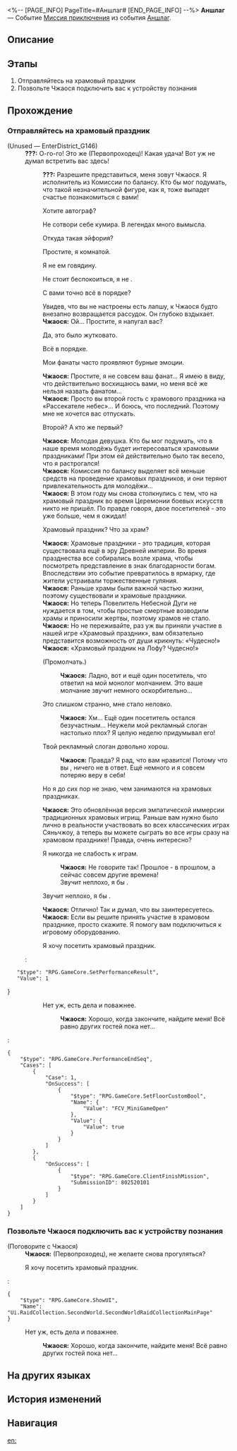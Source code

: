 <%-- [PAGE_INFO]
PageTitle=#Аншлаг#
[END_PAGE_INFO] --%>
{{Дополнить|Диалоги.}}
{{Миссия Инфобокс
|id              = 8025201
|Название        = 
|Изображение     = Миссия Аншлаг.png
|Тип             = Миссия приключения
|Событие         = Аншлаг
|Глава           = 
|Условия         = Завершена [[Продолжение Освоения]] «[[Перезвон жёлтого колокола, возвращение в гнездо]]»
|Персонажи       = Первопроходец; Чжаося
|СтартЛокация    = [[Лофу Сяньчжоу]] — [[«Рассекатель небес»]]
|Мир             = Лофу Сяньчжоу
|Предыдущая      = 
|Следующая       = 
|Награды         = Кредиты*5 000
}}
'''Аншлаг''' — Событие [[Миссия приключения]] из события [[Аншлаг]].

==Описание==
{{Описание|<!--официальное описание из Перекрёстка судеб-->}}

==Этапы==
# Отправляйтесь на храмовый праздник
# Позвольте Чжаося подключить вас к устройству познания

==Прохождение==
{{Дополнить}}
===Отправляйтесь на храмовый праздник===
{{Описание миссии|тип=Миссия приключения|локация=«Рассекатель небес»|Храмовый праздник Лофу проходит на борту «Рассекателя небес». Похоже, это будет весело. Скорее отправляйтесь туда.}}
{{Диалог Начало}}

;(Unused &mdash; EnterDistrict_G146)
:'''???:''' О-го-го! Это же {{MC|ж=знаменитая|м=знаменитый}} (Первопроходец)! Какая удача! Вот уж не думал встретить вас здесь!
::'''???:''' Разрешите представиться, меня зовут Чжаося. Я исполнитель из Комиссии по балансу. Кто бы мог подумать, что такой незначительной фигуре, как я, тоже выпадет счастье познакомиться с вами!
::{{Диалог|Стрелка}} Хотите автограф?
::{{Диалог|Стрелка}} Не сотвори себе кумира. В легендах много вымысла.
::{{Диалог|Стрелка}} Откуда такая эйфория?
::{{Диалог|Стрелка}} Простите, я {{MC|ж=ошиблась|м=ошибся}} комнатой.
::{{tx}}
::{{tx}}
::{{Диалог|Стрелка}} Я не ем говядину.
::{{Диалог|Стрелка}} Не стоит беспокоиться, я не {{MC|ж=голодна|м=голоден}}.
::{{Диалог|Стрелка}} С вами точно всё в порядке?
::Увидев, что вы не настроены есть лапшу, к Чжаося будто внезапно возвращается рассудок. Он глубоко вздыхает.
::'''Чжаося:''' Ой... Простите, я напугал вас?
::{{Диалог|Стрелка}} Да, это было жутковато.
::{{Диалог|Стрелка}} Всё в порядке.
::{{Диалог|Стрелка}} Мои фанаты часто проявляют бурные эмоции.
::'''Чжаося:''' Простите, я не совсем ваш фанат... Я имею в виду, что действительно восхищаюсь вами, но меня всё же нельзя назвать фанатом...
::'''Чжаося:''' Просто вы второй гость с храмового праздника на «Рассекателе небес»... И боюсь, что последний. Поэтому мне не хочется вас отпускать.
::{{Диалог|Стрелка}} Второй? А кто же первый?
::'''Чжаося:''' Молодая девушка. Кто бы мог подумать, что в наше время молодёжь будет интересоваться храмовыми праздниками! При этом ей действительно было так весело, что я растрогался!
::'''Чжаося:''' Комиссия по балансу выделяет всё меньше средств на проведение храмовых праздников, и они теряют привлекательность для молодёжи...
::'''Чжаося:''' В этом году мы снова столкнулись с тем, что на храмовый праздник во время Церемонии боевых искусств никто не пришёл. По правде говоря, двое посетителей - это уже больше, чем я ожидал!
::{{Диалог|Стрелка}} Храмовый праздник? Что за храм?
::'''Чжаося:''' Храмовые праздники - это традиция, которая существовала ещё в эру Древней империи. Во время празднества все собирались возле храма, чтобы посмотреть представление в знак благодарности богам. Впоследствии это событие превратилось в ярмарку, где жители устраивали торжественные гуляния.
::'''Чжаося:''' Раньше храмы были важной частью жизни, поэтому существовали и храмовые праздники.
::'''Чжаося:''' Но теперь Повелитель Небесной Дуги не нуждается в том, чтобы простые смертные возводили храмы и приносили жертвы, поэтому храмов не стало.
::'''Чжаося:''' Но не переживайте, раз уж вы приняли участие в нашей игре «Храмовый праздник», вам обязательно представится возможность от души крикнуть: «Чудесно!»
::'''Чжаося:''' «Храмовый праздник на Лофу? Чудесно!»
::{{Диалог|Стрелка}} (Промолчать.)
:::'''Чжаося:''' Ладно, вот и ещё один посетитель, что ответил на мой монолог молчанием. Это ваше молчание звучит немного оскорбительно...
::{{Диалог|Стрелка}} Это слишком странно, мне стало неловко.
:::'''Чжаося:''' Хм... Ещё один посетитель остался безучастным... Неужели мой рекламный слоган настолько плох? Я целую неделю придумывал его!
::{{Диалог|Стрелка}} Твой рекламный слоган довольно хорош.
:::'''Чжаося:''' Правда? Я рад, что вам нравится! Потому что вы {{MC|ж=очередная гостья|м=очередной гость}}, {{MC|ж=которая|м=который}} ничего не {{MC|ж=сказала|м=сказал}} в ответ. Ещё немного и я совсем потеряю веру в себя!
::{{tx}}
::{{Диалог|Стрелка}} Но я до сих пор не знаю, чем занимаются на храмовых праздниках.
::'''Чжаося:''' Это обновлённая версия эмпатической иммерсии традиционных храмовых игрищ. Раньше вам нужно было лично в реальности участвовать во всех классических играх Сяньчжоу, а теперь вы можете сыграть во все игры сразу на храмовом празднике! Правда, очень интересно?
::{{Диалог|Стрелка}} Я никогда не {{MC|ж=питала|м=питал}} слабость к играм.
:::'''Чжаося:''' Не говорите так! Прошлое - в прошлом, а сейчас совсем другие времена!
:::Звучит неплохо, я бы {{MC|ж=попробовала|м=попробовал}}.
::{{Диалог|Стрелка}} Звучит неплохо, я бы {{MC|ж=попробовала|м=попробовал}}.
::'''Чжаося:''' Отлично! Так и думал, что вы заинтересуетесь.
::'''Чжаося:''' Если вы решите принять участие в храмовом празднике, просто скажите. Я помогу вам подключиться к игровому оборудованию.
::{{Диалог|Стрелка}} Я хочу посетить храмовый праздник.
::<pre>{
	"$type": "RPG.GameCore.SetPerformanceResult",
	"Value": 1
}</pre>
::{{Диалог|Выход}} Нет уж, есть дела и поважнее.
:::'''Чжаося:''' Хорошо, когда закончите, найдите меня! Всё равно других гостей пока нет...
:::{{tx}}
:<pre>{
	"$type": "RPG.GameCore.PerformanceEndSeq",
	"Cases": [
		{
			"Case": 1,
			"OnSuccess": [
				{
					"$type": "RPG.GameCore.SetFloorCustomBool",
					"Name": {
						"Value": "FCV_MiniGameOpen"
					},
					"Value": {
						"Value": true
					}
				}
			]
		},
		{
			"OnSuccess": [
				{
					"$type": "RPG.GameCore.ClientFinishMission",
					"SubmissionID": 802520101
				}
			]
		}
	]
}</pre>

{{Диалог Конец}}

===Позвольте Чжаося подключить вас к устройству познания===
{{Описание миссии|тип=Миссия приключения|локация=«Рассекатель небес»|Найдите Чжаося из Комиссии по балансу и позвольте ему подключить вас к устройству познания, чтобы вы могли погрузиться в классическую иммерсию Сяньчжоу.}}
{{Диалог Начало}}

;(Поговорите с Чжаося)
:'''Чжаося:''' (Первопроходец), не желаете снова прогуляться?
:{{Диалог|Журнал путешествий}} Я хочу посетить храмовый праздник.
:<pre>{
	"$type": "RPG.GameCore.ShowUI",
	"Name": "Ui.RaidCollection.SecondWorld.SecondWorldRaidCollectionMainPage"
}</pre>
:{{Диалог|Выход}} Нет уж, есть дела и поважнее.
::'''Чжаося:''' Хорошо, когда закончите, найдите меня! Всё равно других гостей пока нет...

{{Диалог Конец}}

==На других языках==
{{На других языках
|en   = Festive Revelry
|zhs  = 庙趣满堂
|zht  = 廟趣滿堂
|ja   = 華やぐ縁日
|ko   = 즐거움 가득한 묘회
|es   = Diversión festiva
|fr   = Réjouissances et autres joyeusetés
|ru   = Аншлаг
|th   = เทศกาลงานวัดหรรษา
|vi   = Hội Đền Vui Vẻ
|de   = Volle Hütte
|id   = Kemeriahan Kuil
|pt   = Folia Festiva
}}

==История изменений==
{{История изменений|3.5}}

==Навигация==
{{Миссия приключения Навбокс|Глава }}

[[en:]]
